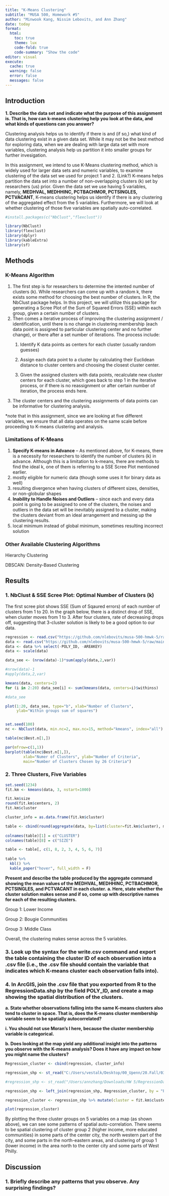 ```yaml
---
title: "K-Means Clustering"
subtitle: "MUSA 500, Homework #5"
author: "Minwook Kang, Nissim Lebovits, and Ann Zhang"
date: today
format: 
  html:
    toc: true
    theme: lux
    code-fold: true
    code-summary: "Show the code"
editor: visual
execute:
  cache: true
  warning: false
  error: false
  messages: false
---
```


## Introduction

**1. Describe the data set and indicate what the purpose of this assignment is. That is, how can k-means clustering help you look at the data, and what kinds of questions can you answer?**

Clustering analysis helps us to identify if there is and (if so,) what kind of data clustering exist in a given data set. While it may not be the best method for exploring data, when we are dealing with large data set with more variables, clustering analysis help us partition it into smaller groups for further invesigation.

In this assignment, we intend to use K-Means clustering method, which is widely used for larger data sets and numeric variables, to examine clustering of the data set we used for project 1 and 2. (Link?) K-means helps partition the data set into a number of non-overlapping clusters (k) set by researchers (us) prior. Given the data set we use having 5 variables, namely, **MEDHVAL, MEDHHINC, PCTBACHMOR, PCTSINGLES, PCTVACANT**, K-means clustering helps us identify if there is any clustering of the aggregated effect from the 5 variables. Furthermore, we will look at whether clustering of those five variables are spatially auto-correlated.

```r

#install.packages(c("NbClust","flexclust"))

library(NbClust)
library(flexclust)
library(dplyr)
library(kableExtra)
library(sf)

```

## Methods

### K-Means Algorithm

1.  The first step is for researchers to determine the intented number of clusters (k). While researchers can come up with a random k, there exists some method for choosing the best number of clusters. In R, the NbClust package helps. In this project, we will utilize this package for generating a Scree Plot of the Sum of Squared Errors (SSE) within each group, given a certain number of clusters.
2.  Then comes a iterative process of improving the clustering assignment / identification, until there is no change in clustering membership (each data point is assigned to particular clustering center and no further change), or there after a set number of iterations. The process include:
    1.  Identify K data points as centers for each cluster (usually random guesses)

    2.  Assign each data point to a cluster by calculating their Euclidean distance to cluster centers and choosing the closest cluster center.

    3.  Given the assigned clusters with data points, recalculate new cluster centers for each cluster, which goes back to step 1 in the iterative process, or if there is no reassignment or after certain number of iteration, the process ends here.
3.  The cluster centers and the clustering assignments of data points can be informative for clustering analysis.

\*note that in this assignment, since we are looking at five different variables, we ensure that all data operates on the same scale before proceeding to K-means clustering and analysis.

### Limitations of K-Means

1.  **Specify K-means in Advance** -- As mentioned above, for K-means, there is a necessity for researchers to identify the number of clusters (k) in advance. Although this is a limitation to k-means, there are methods to find the ideal k, one of them is referring to a SSE Scree Plot mentioned earlier.
2.  mostly eligible for numeric data (though some uses it for binary data as well)
3.  resulting divergence when having clusters of different sizes, densities, or non-globular shapes
4.  **Inability to Handle Noises and Outliers** -- since each and every data point is going to be assigned to one of the clusters, the noises and outliers in the data set will be inevitably assigned to a cluster, making the clusters deviant from an ideal arrangement and messing up the clustering results.
5.  local minimum instead of global minimum, sometimes resulting incorrect solution

### Other Available Clustering Algorithms

Hierarchy Clustering

DBSCAN: Density-Based Clustering

## Results

### **1.  NbClust & SSE Scree Plot: Optimal Number of Clusters (k)**

The first scree plot shows SSE (Sum of Sqaured errors) of each number of clusters from 1 to 20. In the graph below, there is a distinct drop of SSE, when cluster moves from 1 to 3. After four clusters, rate of decreasing drops off, suggesting that 3-cluster solution is likely to be a good option to our data.

```r

regression <- read.csv("https://github.com/nlebovits/musa-500-hmwk-5/raw/main/data/RegressionData.csv") 
data <- read.csv("https://github.com/nlebovits/musa-500-hmwk-5/raw/main/data/RegressionData.csv") 
data <- data %>% select(-POLY_ID, -AREAKEY) 
data <- scale(data)

data_see <- (nrow(data)-1)*sum(apply(data,2,var))

#nrow(data)-1
#apply(data,2,var)

kmeans(data, centers=2)
for (i in 2:20) data_see[i] <- sum(kmeans(data, centers=i)$withinss)

#data_see

plot(1:20, data_see, type="b", xlab="Number of Clusters",
     ylab="Within groups sum of squares")


set.seed(100)
nc <- NbClust(data, min.nc=2, max.nc=15, method="kmeans", index="all")

table(nc$Best.n[1,])

par(mfrow=c(1,1)) 
barplot(table(nc$Best.n[1,]),
        xlab="Numer of Clusters", ylab="Number of Criteria",
        main="Number of Clusters Chosen by 26 Criteria")

```

### **2. Three Clusters, Five Variables**

```r

set.seed(1234)
fit.km <- kmeans(data, 3, nstart=1000)

fit.km$size
round(fit.km$centers, 2)
fit.km$cluster

cluster_info = as.data.frame(fit.km$cluster)

table <- cbind(round(aggregate(data, by=list(cluster=fit.km$cluster), mean),1),fit.km$size)
 
colnames(table)[1] = c("CLUSTER")
colnames(table)[8] = c("SIZE")

table <- table[, c(1, 8, 2, 3, 4, 5, 6, 7)]
  
table %>%
  kbl() %>%
  kable_paper("hover", full_width = F)

```

**Present and describe the table produced by the aggregate command showing the mean values of the MEDHVAL, MEDHHINC, PCTBACHMOR, PCTSINGLES, and PCTVACANT in each cluster.** **a. Here, state whether the cluster solution makes sense and if so, come up with descriptive names for each of the resulting clusters.**

Group 1: Lower Income

Group 2: Bougie Communities

Group 3: Middle Class

Overall, the clustering makes sense across the 5 variables.

### **3. Look up the syntax for the write.csv command and export the table containing the cluster ID of each observation into a .csv file (i.e., the .csv file should contain the variable that indicates which K-means cluster each observation falls into).**

### **4. In ArcGIS, join the .csv file that you exported from R to the RegressionData.shp by the field POLY_ID, and create a map showing the spatial distribution of the clusters.** 

**a. State whether observations falling into the same K-means clusters also tend to cluster in space. That is, does the K-means cluster membership variable seem to be spatially autocorrelated?**

**i. You should not use Moran's I here, because the cluster membership variable is categorical.**

**b. Does looking at the map yield any additional insight into the patterns you observe with the K-means analysis? Does it have any impact on how you might name the clusters?**

```r

Regression_cluster <- cbind(regression, cluster_info)

regression_shp <- st_read("C:/Users/vestalk/Desktop/00_Upenn/20.Fall/03.MUSA 5000 Spatial Statistics and Data Analysis/Assignment/HW 5/RegressionData.shp") 

#regression_shp <- st_read("/Users/annzhang/Downloads/HW 5/RegressionData.shp") 

regression_shp <- left_join(regression_shp, Regression_cluster, by = "POLY_ID") %>% st_as_sf()

regression_cluster <- regression_shp %>% mutate(cluster = fit.km$cluster) %>% dplyr::select(cluster)

plot(regression_cluster)

```

By plotting the three cluster groups on 5 variables on a map (as shown above), we can see some patterns of spatial auto-correlation. There seems to be spatial clustering of cluster group 2 (higher income, more educated communities) in some parts of the center city, the north western part of the city, and some parts in the north-eastern areas, and clustering of group 1 (lower income) in the area north to the center city and some parts of West Philly.

## Discussion

### **1. Briefly describe any patterns that you observe. Any surprising findings?**
